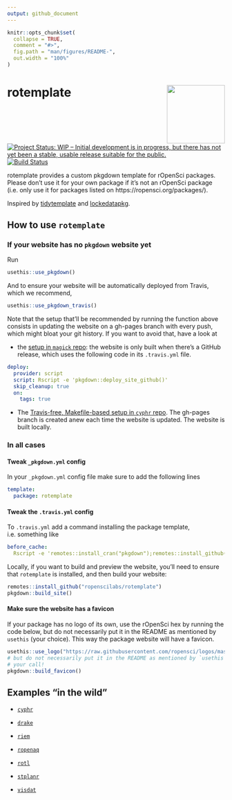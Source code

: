 ```yaml
---
output: github_document
---
```


<!-- README.md is generated from README.Rmd. Please edit that file -->

```r
knitr::opts_chunk$set(
  collapse = TRUE,
  comment = "#>",
  fig.path = "man/figures/README-",
  out.width = "100%"
)
```
# rotemplate <a href='https://ropenscilabs.github.io/rotemplate'><img src='man/figures/logo.png' align="right" height="134.5" /></a>

<!-- badges: start -->
[![Project Status: WIP – Initial development is in progress, but there has not yet been a stable, usable release suitable for the public.](https://www.repostatus.org/badges/latest/wip.svg)](https://www.repostatus.org/#wip)
[![Build Status](https://travis-ci.org/ropensci/rotemplate.svg?branch=master)](https://travis-ci.org/ropensci/rotemplate)
<!-- badges: end -->

rotemplate provides a custom pkgdown template for rOpenSci packages. Please don’t use it for your own package if it's not an rOpenSci package (i.e. only use it for packages listed on https://ropensci.org/packages/).

Inspired by [tidytemplate](https://github.com/tidyverse/tidytemplate/) and [lockedatapkg](https://github.com/lockedatapublished/lockedatapkg).

## How to use `rotemplate`

### If your website has no `pkgdown` website yet

Run

```r
usethis::use_pkgdown()
```

And to ensure your website will be automatically deployed from Travis, which we recommend,

```r
usethis::use_pkgdown_travis()
```

Note that the setup that'll be recommended by running the function above consists in updating the website on a gh-pages branch with every push, which 
might bloat your git history. If you want to avoid that, have a look at

* the [setup in `magick` repo](https://github.com/ropensci/magick/blob/e8895c35df8a985212cc5b094a2aaad7389d029d/.travis.yml#L14): the website is only built when there's a GitHub release, which uses the following code in its `.travis.yml` file.

```yaml
deploy:
  provider: script
  script: Rscript -e 'pkgdown::deploy_site_github()'
  skip_cleanup: true
  on:
    tags: true
```

* The [Travis-free, Makefile-based setup in `cyphr` repo](https://github.com/ropensci/cyphr). The gh-pages branch is created anew each time the website is updated. The website is built locally.

### In all cases

#### Tweak `_pkgdown.yml` config

In your `_pkgdown.yml` config file make sure to add the following lines

```yaml
template:
  package: rotemplate
```

#### Tweak the `.travis.yml` config

To `.travis.yml` add a command installing the package template, i.e. something like

```yaml
before_cache: 
  Rscript -e 'remotes::install_cran("pkgdown");remotes::install_github("ropenscilabs/rotemplate").'
```

Locally, if you want to build and preview the website, you'll need to ensure that `rotemplate` is installed, and then build your website:

```r
remotes::install_github("ropenscilabs/rotemplate")
pkgdown::build_site()
```

#### Make sure the website has a favicon

If your package has no logo of its own, use the rOpenSci hex by running the code below, but do not necessarily put it in the README as mentioned by `usethis` (your choice). This way the package website will have a favicon.

```r
usethis::use_logo("https://raw.githubusercontent.com/ropensci/logos/master/stickers/blue_short_hexsticker.png")
# but do not necessarily put it in the README as mentioned by `usethis`,
# your call!
pkgdown::build_favicon()
```


## Examples "in the wild"

* [`cyphr`](https://ropensci.github.io/cyphr/)

* [`drake`](https://ropensci.github.io/drake/)

* [`riem`](https://ropensci.github.io/riem/)

* [`ropenaq`](https://ropensci.github.io/ropenaq/)

* [`rotl`](https://ropensci.github.io/rotl/)

* [`stplanr`](https://ropensci.github.io/stplanr/)

* [`visdat`](http://visdat.njtierney.com/)
